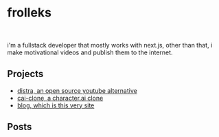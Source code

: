 
# frolleks

<br />

i'm a fullstack developer that mostly works with next.js, other than that, i make motivational videos and publish them to the internet.

## Projects

- [distra, an open source youtube alternative](https://github.com/frolleks/distra)
- [cai-clone, a character.ai clone](https://github.com/frolleks/cai-clone)
- [blog, which is this very site](https://github.com/frolleks/blog)

## Posts

<PostList />
